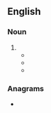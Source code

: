 ==English==

===Noun===
{{en-noun|-}}

# {{alternative spelling of|yarrum|lang=en}}
#* {{quote-book
|year=1566
|year_published=1814
|first=Thomas
|last=Harman
|authorlink=Thomas Harman
|title=A Caveat or Warning for Common Cursitors
|url=https://books.google.com/books?id=K0eK6uQC37kC&pg=PA68
|publisher=T. Bensley
|page=68
|passage=Shee hath a cacling chete, a grunting chete ruff pecke, cassan, and poppelars of '''yarum'''.<br />Shee hath a hen, a pygge, baken, cheese, and mylke porrage.
}}
#* {{quote-book
|year=1612
|first=Thomas|last=Dekker|authorlink=Thomas Dekker (writer)
|chapter=A Canting Song
|title=Lanthorne and Candle-light
|url=http://quod.lib.umich.edu/e/eebo/A20047.0001.001/1:4.1.4?rgn=div3;submit=Go;subview=detail;type=simple;view=fulltext;q1=yarum
|passage=The Ruffin cly the nab of the Harman beck, / If we mawnd Pannam, lap, or Ruff pecke, / Or poplars of '''yarum''': he cuts, bing to the Ruffmans, / Or els he sweares by the light-mans,
}}
#* {{seemoreCites|yarrum|lang=en}}

===Anagrams===
* {{anagrams|en|a=amruy|Maury}}